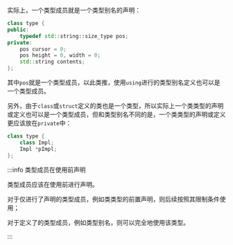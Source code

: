 实际上，一个类型成员就是一个类型别名的声明：

```cpp
class type {
public:
    typedef std::string::size_type pos;
private:
    pos cursor = 0;
    pos height = 0, width = 0;
    std::string contents;
};
```

其中`pos`就是一个类型成员，以此类推，使用`using`进行的类型别名定义也可以是一个类型成员。

另外，由于`class`或`struct`定义的类也是一个类型，所以实际上一个类类型的声明或定义也可以是一个类型成员，但和类型别名不同的是，一个类类型的声明或定义更应该放在`private`中：

```cpp
class type {
    class Impl;
    Impl *pImpl;
};
```

:::info 类型成员在使用前声明

类型成员应该在使用前进行声明。

对于仅进行了声明的类型成员，例如类类型的前置声明，则后续按照其限制条件使用；

对于定义了的类型成员，例如类型别名，则可以完全地使用该类型。

:::